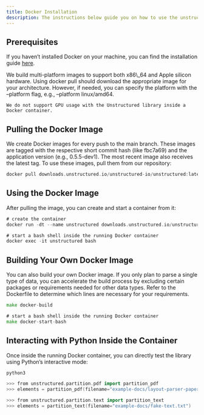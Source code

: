 ```yaml
---
title: Docker Installation 
description: The instructions below guide you on how to use the unstructured library inside a Docker container.
---
```


## Prerequisites

If you haven’t installed Docker on your machine, you can find the installation guide [here](https://docs.docker.com/get-docker/).

<Note>
    We build multi-platform images to support both x86\_64 and Apple silicon hardware. Using docker pull should download the appropriate image for your architecture. However, if needed, you can specify the platform with the –platform flag, e.g., –platform linux/amd64.

    We do not support GPU usage with the Unstructured library inside a Docker container.
</Note>

## Pulling the Docker Image

We create Docker images for every push to the main branch. These images are tagged with the respective short commit hash (like fbc7a69) and the application version (e.g., 0.5.5-dev1). The most recent image also receives the latest tag. To use these images, pull them from our repository:

```go
docker pull downloads.unstructured.io/unstructured-io/unstructured:latest

```


## Using the Docker Image

After pulling the image, you can create and start a container from it:

```go
# create the container
docker run -dt --name unstructured downloads.unstructured.io/unstructured-io/unstructured:latest

# start a bash shell inside the running Docker container
docker exec -it unstructured bash

```


## Building Your Own Docker Image
You can also build your own Docker image. If you only plan to parse a single type of data, you can accelerate the build process by excluding certain packages or requirements needed for other data types. Refer to the Dockerfile to determine which lines are necessary for your requirements.

```go
make docker-build

# start a bash shell inside the running Docker container
make docker-start-bash

```


## Interacting with Python Inside the Container
Once inside the running Docker container, you can directly test the library using Python’s interactive mode:

```go
python3

>>> from unstructured.partition.pdf import partition_pdf
>>> elements = partition_pdf(filename="example-docs/layout-parser-paper-fast.pdf")

>>> from unstructured.partition.text import partition_text
>>> elements = partition_text(filename="example-docs/fake-text.txt")

```
